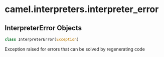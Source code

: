 <a id="camel.interpreters.interpreter_error"></a>

# camel.interpreters.interpreter\_error

<a id="camel.interpreters.interpreter_error.InterpreterError"></a>

## InterpreterError Objects

```python
class InterpreterError(Exception)
```

Exception raised for errors that can be solved by regenerating code

